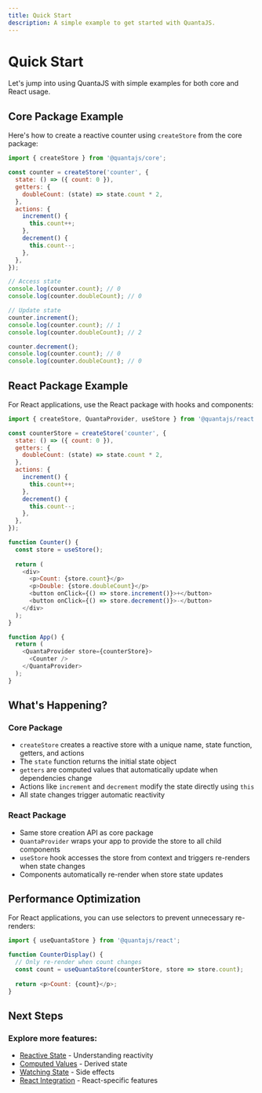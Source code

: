 ```yaml
---
title: Quick Start
description: A simple example to get started with QuantaJS.
---
```


# Quick Start

Let's jump into using QuantaJS with simple examples for both core and React usage.

## Core Package Example

Here's how to create a reactive counter using `createStore` from the core package:

```javascript
import { createStore } from '@quantajs/core';

const counter = createStore('counter', {
  state: () => ({ count: 0 }),
  getters: {
    doubleCount: (state) => state.count * 2,
  },
  actions: {
    increment() {
      this.count++;
    },
    decrement() {
      this.count--;
    },
  },
});

// Access state
console.log(counter.count); // 0
console.log(counter.doubleCount); // 0

// Update state
counter.increment();
console.log(counter.count); // 1
console.log(counter.doubleCount); // 2

counter.decrement();
console.log(counter.count); // 0
console.log(counter.doubleCount); // 0
```

## React Package Example

For React applications, use the React package with hooks and components:

```javascript
import { createStore, QuantaProvider, useStore } from '@quantajs/react';

const counterStore = createStore('counter', {
  state: () => ({ count: 0 }),
  getters: {
    doubleCount: (state) => state.count * 2,
  },
  actions: {
    increment() {
      this.count++;
    },
    decrement() {
      this.count--;
    },
  },
});

function Counter() {
  const store = useStore();
  
  return (
    <div>
      <p>Count: {store.count}</p>
      <p>Double: {store.doubleCount}</p>
      <button onClick={() => store.increment()}>+</button>
      <button onClick={() => store.decrement()}>-</button>
    </div>
  );
}

function App() {
  return (
    <QuantaProvider store={counterStore}>
      <Counter />
    </QuantaProvider>
  );
}
```

## What's Happening?

### Core Package
- `createStore` creates a reactive store with a unique name, state function, getters, and actions
- The `state` function returns the initial state object
- `getters` are computed values that automatically update when dependencies change
- Actions like `increment` and `decrement` modify the state directly using `this`
- All state changes trigger automatic reactivity

### React Package
- Same store creation API as core package
- `QuantaProvider` wraps your app to provide the store to all child components
- `useStore` hook accesses the store from context and triggers re-renders when state changes
- Components automatically re-render when store state updates

## Performance Optimization

For React applications, you can use selectors to prevent unnecessary re-renders:

```javascript
import { useQuantaStore } from '@quantajs/react';

function CounterDisplay() {
  // Only re-render when count changes
  const count = useQuantaStore(counterStore, store => store.count);
  
  return <p>Count: {count}</p>;
}
```

## Next Steps

### Explore more features:

- [Reactive State](/docs/guides/reactive-state) - Understanding reactivity
- [Computed Values](/docs/guides/computed-values) - Derived state
- [Watching State](/docs/guides/watching-state) - Side effects
- [React Integration](/docs/integration/react-integration) - React-specific features